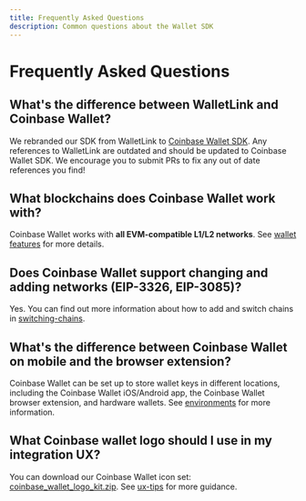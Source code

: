 ```yaml
---
title: Frequently Asked Questions
description: Common questions about the Wallet SDK
---
```


# Frequently Asked Questions


## What's the difference between WalletLink and Coinbase Wallet?

We rebranded our SDK from WalletLink to [Coinbase Wallet SDK](https://github.com/coinbase/coinbase-wallet-sdk). Any references to WalletLink are outdated and should be updated to Coinbase Wallet SDK. We encourage you to submit PRs to fix any out of date references you find!

## What blockchains does Coinbase Wallet work with?

Coinbase Wallet works with **all EVM-compatible L1/L2 networks**. See [wallet features](./wallet-features.mdx) for more details.

## Does Coinbase Wallet support changing and adding networks (EIP-3326, EIP-3085)?

Yes. You can find out more information about how to add and switch chains in [switching-chains](./switching-chains.mdx).

## What's the difference between Coinbase Wallet on mobile and the browser extension?

Coinbase Wallet can be set up to store wallet keys in different locations, including the Coinbase Wallet iOS/Android app, the Coinbase Wallet browser extension, and hardware wallets. See [environments](./environments.mdx) for more information.

## What Coinbase wallet logo should I use in my integration UX?

You can download our Coinbase Wallet icon set: [coinbase_wallet_logo_kit.zip](https://github.com/coinbase/coinbase-wallet-sdk/raw/master/assets/coinbase_wallet_logo_kit.zip). See [ux-tips](./ux-tips.mdx) for more guidance.

<FeedbackWidget />
